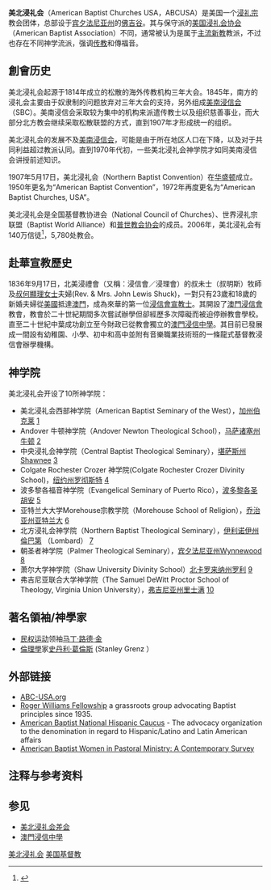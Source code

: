 {{Infobox Christian denomination
|name=美北浸礼会<br><small>American Baptist Churches USA</small>
|image=
|imagewidth=
|caption=
|main_classification=[[新教|新教]]
|orientation=[[浸礼宗|浸礼宗]]
|polity=[[會眾制|會眾制]]
|founder=
|founded_date=1907年
|founded_place=
|headquarters = 
|separated_from=
|parent=
|absorbed=
|merger=
|separations=
|associations=
|merged_into=
|area=美國
|congregations=5025
|members=1126527人
|ministers=
|footnotes=
}}
'''美北浸礼会'''（American Baptist Churches USA，ABCUSA）是美国一个[[浸礼宗|浸礼宗]]教会团体，总部设于[[宾夕法尼亚州|宾夕法尼亚州]]的[[佛吉谷|佛吉谷]]。其与保守派的[[美国浸礼会协会|美国浸礼会协会]]（American Baptist Association）不同，通常被认为是属于[[主流新教|主流新教]]教派，不过也存在不同神学流派，强调[[传教|传教]]和傳福音。

==創會历史==
美北浸礼会起源于1814年成立的松散的海外传教机构三年大会。1845年，南方的浸礼会主要由于奴隶制的问题放弃对三年大会的支持，另外组成[[美南浸信会|美南浸信会]]（SBC）。美南浸信会采取较为集中的机构来派遣传教士以及组织慈善事业，而大部分北方教会继续采取松散联盟的方式，直到1907年才形成统一的组织。

美北浸礼会的发展不及[[美南浸信会|美南浸信会]]，可能是由于所在地区人口在下降，以及对于共同利益超过教派认同。直到1970年代初，一些美北浸礼会神学院才如同美南浸信会讲授前述知识。

1907年5月17日，美北浸礼会（Northern Baptist Convention）在[[华盛顿哥伦比亚特区|华盛顿]]成立。1950年更名为“American Baptist Convention”，1972年再度更名为“American Baptist Churches, USA”。

美北浸礼会是全国基督教协进会（National Council of Churches）、世界浸礼宗联盟（Baptist World Alliance）和[[普世教会协会|普世教会协会]]的成员。2006年，美北浸礼会有140万信徒<ref name="2007 Yearbook of American and Canadian Churches">{{cite web|title=2007 Yearbook of American and Canadian Churches|url=http://www.ncccusa.org/news/070305yearbook2007.html|accessdate=2007-08-07|publisher=The National Council of Churches|archive-date=2009-02-18|archive-url=https://web.archive.org/web/20090218234706/http://www.ncccusa.org/news/070305yearbook2007.html|dead-url=no}}</ref>，5,780处教会。 

== 赴華宣教歷史 ==
1836年9月17日，北美浸禮會（又稱：浸信會／浸理會）的叔未士（叔明斯）牧師及[[叔何顯理|叔何顯理女士]]夫婦(Rev. & Mrs. John Lewis Shuck)，一對只有23歲和18歲的新婚夫婦從[[美國|美國]]抵達[[葡屬澳門|澳門]]，成為來華的第一位[[浸信會宣教士|浸信會宣教士]]。其開設了[[澳門浸信會|澳門浸信會]]教會，教會於二十世紀期間多次嘗試辦學但卻經歷多次障礙而被迫停辦教會學校。直至二十世紀中葉成功創立至今財政已從教會獨立的[[澳門浸信中學|澳門浸信中學]]。其目前已發展成一間設有幼稚園、小學、初中和高中並附有音樂職業技術班的一條龍式基督教浸信會辦學機構。

==神学院==
美北浸礼会开设了10所神学院：
*美北浸礼会西部神学院（American Baptist Seminary of the West），[[加州|加州]][[伯克利_(加利福尼亞州)|伯克莱]] [https://web.archive.org/web/20190328114051/http://www.absw.edu/]
*Andover 牛顿神学院（Andover Newton Theological School），[[马萨诸塞州|马萨诸塞州]][[牛顿_(马萨诸塞州)|牛顿]] [https://web.archive.org/web/20190915001133/http://mailto:shessler@ants.edu/]
*中央浸礼会神学院（Central Baptist Theological Seminary），[[堪萨斯州|堪萨斯州]]Shawnee [http://www.cbts.edu] {{Wayback|url=http://www.cbts.edu/ |date=20070809082004 }}
*Colgate Rochester Crozer 神学院(Colgate Rochester Crozer Divinity School)，[[纽约州|纽约州]][[羅徹斯特_(紐約州)|罗彻斯特]] [http://www.crcds.edu] {{Wayback|url=http://www.crcds.edu/ |date=20210414043824 }}
*波多黎各福音神学院（Evangelical Seminary of Puerto Rico），[[波多黎各|波多黎各]][[圣胡安_(波多黎各)|圣胡安]] [https://web.archive.org/web/20130614055507/http://seminarioevangelicopr.org/]
*亚特兰大大学Morehouse宗教学院（Morehouse School of Religion），[[乔治亚州|乔治亚州]][[亚特兰大|亚特兰大]] [http://www.itc.edu] {{Wayback|url=http://www.itc.edu/ |date=20210411202742 }}
*北方浸礼会神学院（Northern Baptist Theological Seminary），[[伊利诺伊州|伊利诺伊州]][[倫巴第_(伊利諾伊州)|倫巴第]] （Lombard） [http://www.seminary.edu] {{Wayback|url=http://www.seminary.edu/ |date=20210428053444 }}
*朝圣者神学院（Palmer Theological Seminary），[[宾夕法尼亚州|宾夕法尼亚州]]Wynnewood [http://www.palmerseminary.edu] {{Wayback|url=http://www.palmerseminary.edu/ |date=20210505043137 }}
*萧尔大学神学院（Shaw University Divinity School）[[北卡罗来纳州|北卡罗来纳州]][[罗利_(北卡罗来纳州)|罗利]] [http://www.shawuniversity.edu/SUDS] {{Wayback|url=http://www.shawuniversity.edu/SUDS |date=20160327055504 }}
*弗吉尼亚联合大学神学院（The Samuel DeWitt Proctor School of Theology, Virginia Union University），[[弗吉尼亚州|弗吉尼亚州]][[里士满_(弗吉尼亚州)|里士满]]  [https://web.archive.org/web/20081116234157/http://www.vuu.edu/theology/home.htm]

== 著名領袖/神學家 ==

* [[民权运动|民权运动]]领袖[[马丁·路德·金|马丁·路德·金]]
* [[倫理學|倫理學]]家[[史丹利·葛倫斯|史丹利·葛倫斯]] (Stanley Grenz ）

==外部链接==
* [https://web.archive.org/web/20200520030527/https://www.abc-usa.org/ ABC-USA.org]
* [http://therogerwilliamsfellowship.org/ Roger Williams Fellowship]{{dead link|date=2018年4月 |bot=InternetArchiveBot |fix-attempted=yes }}  a grassroots group advocating Baptist principles since 1935.
* [https://web.archive.org/web/20110708030511/http://www.caucushispano.blogspot.com/ American Baptist National Hispanic Caucus] - The advocacy organization to the denomination in regard to  Hispanic/Latino and Latin American affairs
* [https://web.archive.org/web/20080708135510/http://www.cloverdalebooks.com/CloverdaleBooks/AmericanBaptistWomen.html American Baptist Women in Pastoral Ministry: A Contemporary Survey]

==注释与参考资料==
{{reflist}}

==参见==
*[[美北浸礼会差会|美北浸礼会差会]]
*[[澳門浸信中學|澳門浸信中學]]

[[Category:美北浸礼会|]]
[[Category:美国基督教|]]